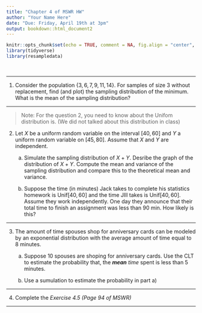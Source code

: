 ```yaml
---
title: "Chapter 4 of MSWR HW"
author: "Your Name Here"
date: "Due: Friday, April 19th at 3pm"
output: bookdown::html_document2
---
```


```r
knitr::opts_chunk$set(echo = TRUE, comment = NA, fig.align = "center", warning = FALSE, message = FALSE)
library(tidyverse)
library(resampledata)
```

&nbsp;

***

1. Consider the population $\{3, 6, 7, 9, 11, 14\}$.  For samples of size 3 without replacement, find (and plot) the sampling distribution of the minimum.  What is the mean of the sampling distribution?  



***

> Note: For the question 2, you need to know about the Unifom distribution is. (We did not talked about this distribution in class)

2.  Let $X$ be a uniform random variable on the interval $[40, 60]$ and $Y$ a uniform random variable on $[45, 80].$  Assume that $X$ and $Y$ are independent.

      a. Simulate the sampling distribution of $X + Y.$  Desribe the graph of the distribution of $X + Y$.  Compute the mean and variance of the sampling distribution and compare this to the theoretical mean and variance.



      
      b.  Suppose the time (in minutes) Jack takes to complete his statistics homework is $\text{Unif}[40, 60]$ and the time JIll takes is $\text{Unif}[40, 60].$  Assume they work independently.  One day they announce that their total time to finish an assignment was less than 90 min.  How likely is this?
      


***

3. The amount of time spouses shop for anniversary cards can be modeled by an exponential distribution with the average amount of time equal to 8 minutes. 

    a. Suppose 10 spouses are shoping for anniversary cards. Use the CLT to estimate the probability that, the ***mean** time* spent is less than 5 minutes.
    
    
    
    
    b. Use a sumulation to estimate the probability in part a)
    
    
    
***


4. Complete the *Exercise 4.5 (Page 94 of MSWR)*
      
      
***
